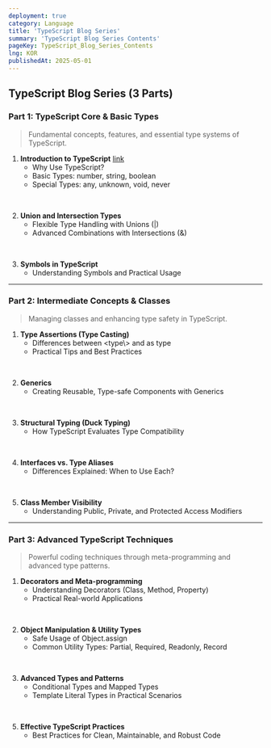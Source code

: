 ```yaml
---
deployment: true
category: Language
title: 'TypeScript Blog Series'
summary: 'TypeScript Blog Series Contents'
pageKey: TypeScript_Blog_Series_Contents
lng: KOR
publishedAt: 2025-05-01
---
```


## **TypeScript Blog Series (3 Parts)**

### **Part 1: TypeScript Core & Basic Types**

> Fundamental concepts, features, and essential type systems of TypeScript.

1. **Introduction to TypeScript** [link](https://hanpy-blog.com/language/ko/typescript/typescript-01-introduction)
   - Why Use TypeScript?
   - Basic Types: <codeline>number</codeline>, <codeline>string</codeline>, <codeline>boolean</codeline>
   - Special Types: <codeline>any</codeline>, <codeline>unknown</codeline>, <codeline>void</codeline>, <codeline>never</codeline>

<br />

2. **Union and Intersection Types**
   - Flexible Type Handling with Unions (<codeline>|</codeline>)
   - Advanced Combinations with Intersections (<codeline>&</codeline>)

<br />

3. **Symbols in TypeScript**
   - Understanding Symbols and Practical Usage

---

### **Part 2: Intermediate Concepts & Classes**

> Managing classes and enhancing type safety in TypeScript.

1. **Type Assertions (Type Casting)**
   - Differences between <codeline>\<type\\></codeline> and <codeline>as type</codeline>
   - Practical Tips and Best Practices

<br />

2. **Generics**
   - Creating Reusable, Type-safe Components with Generics

<br />

3. **Structural Typing (Duck Typing)**
   - How TypeScript Evaluates Type Compatibility

<br />

4. **Interfaces vs. Type Aliases**
   - Differences Explained: When to Use Each?

<br />

5. **Class Member Visibility**
   - Understanding Public, Private, and Protected Access Modifiers

---

### **Part 3: Advanced TypeScript Techniques**

> Powerful coding techniques through meta-programming and advanced type patterns.

1. **Decorators and Meta-programming**
   - Understanding Decorators (Class, Method, Property)
   - Practical Real-world Applications

<br />

2. **Object Manipulation & Utility Types**
   - Safe Usage of <codeline>Object.assign</codeline>
   - Common Utility Types: <codeline>Partial</codeline>, <codeline>Required</codeline>, <codeline>Readonly</codeline>, <codeline>Record</codeline>

<br />

3. **Advanced Types and Patterns**
   - Conditional Types and Mapped Types
   - Template Literal Types in Practical Scenarios

<br />

5. **Effective TypeScript Practices**
   - Best Practices for Clean, Maintainable, and Robust Code
